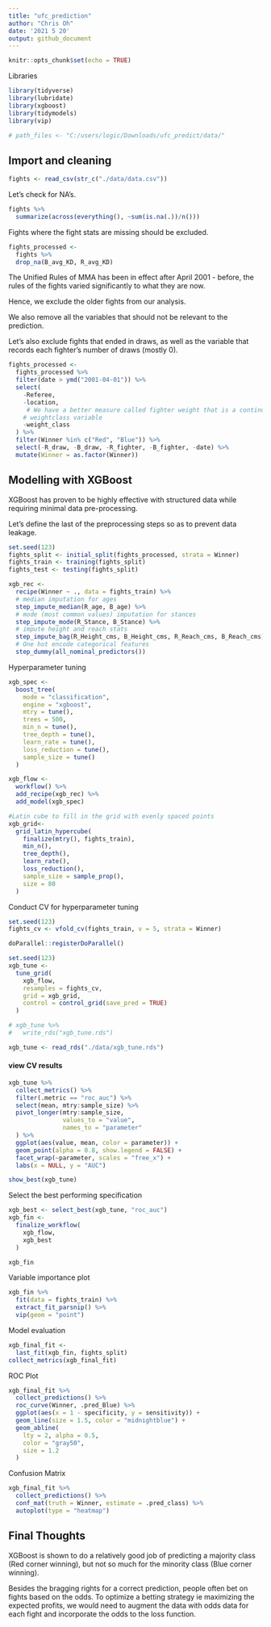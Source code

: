 ```yaml
---
title: "ufc_prediction"
author: "Chris Oh"
date: '2021 5 20'
output: github_document
---
```


```r
knitr::opts_chunk$set(echo = TRUE)
```

Libraries

```r
library(tidyverse)
library(lubridate)
library(xgboost)
library(tidymodels)
library(vip)
```

```r
# path_files <- "C:/users/logic/Downloads/ufc_predict/data/"
```

## Import and cleaning

```r
fights <- read_csv(str_c("./data/data.csv"))
```

Let's check for NA's.

```r
fights %>% 
  summarize(across(everything(), ~sum(is.na(.))/n()))
```

Fights where the fight stats are missing should be excluded.

```r
fights_processed <-
  fights %>% 
  drop_na(B_avg_KD, R_avg_KD)

```

The Unified Rules of MMA has been in effect after April 2001 - before, the rules of the fights
varied significantly to what they are now.

Hence, we exclude the older fights from our analysis.

We also remove all the variables that should not be relevant to the prediction.

Let's also exclude fights that ended in draws, as well as the variable that 
records each fighter's number of draws (mostly 0).

```r
fights_processed <-
  fights_processed %>% 
  filter(date > ymd("2001-04-01")) %>% 
  select(
    -Referee,
    -location,
     # We have a better measure called fighter weight that is a continuous version
    # weightclass variable
    -weight_class
  ) %>% 
  filter(Winner %in% c("Red", "Blue")) %>% 
  select(-R_draw, -B_draw, -R_fighter, -B_fighter, -date) %>% 
  mutate(Winner = as.factor(Winner))
```


## Modelling with XGBoost

XGBoost has proven to be highly effective with structured data while requiring
minimal data pre-processing.

Let's define the last of the preprocessing steps so as to prevent data leakage.

```r
set.seed(123)
fights_split <- initial_split(fights_processed, strata = Winner)
fights_train <- training(fights_split)
fights_test <- testing(fights_split)

xgb_rec <- 
  recipe(Winner ~ ., data = fights_train) %>%
  # median imputation for ages
  step_impute_median(R_age, B_age) %>%
  # mode (most common values) imputation for stances
  step_impute_mode(R_Stance, B_Stance) %>% 
  # impute height and reach stats
  step_impute_bag(R_Height_cms, B_Height_cms, R_Reach_cms, B_Reach_cms) %>% 
  # One hot encode categorical features
  step_dummy(all_nominal_predictors())
```

Hyperparameter tuning

```r
xgb_spec <-
  boost_tree(
    mode = "classification",
    engine = "xgboost",
    mtry = tune(),
    trees = 500,
    min_n = tune(),
    tree_depth = tune(),
    learn_rate = tune(),
    loss_reduction = tune(),
    sample_size = tune()
  )

xgb_flow <-
  workflow() %>% 
  add_recipe(xgb_rec) %>% 
  add_model(xgb_spec)

#Latin cube to fill in the grid with evenly spaced points
xgb_grid<-
  grid_latin_hypercube(
    finalize(mtry(), fights_train),
    min_n(),
    tree_depth(),
    learn_rate(),
    loss_reduction(),
    sample_size = sample_prop(),
    size = 80
  )
```

Conduct CV for hyperparameter tuning

```r
set.seed(123)
fights_cv <- vfold_cv(fights_train, v = 5, strata = Winner)
```


```r
doParallel::registerDoParallel()

set.seed(123)
xgb_tune <-
  tune_grid(
    xgb_flow,
    resamples = fights_cv,
    grid = xgb_grid,
    control = control_grid(save_pred = TRUE)
  )
```


```r
# xgb_tune %>%
#   write_rds("xgb_tune.rds")

xgb_tune <- read_rds("./data/xgb_tune.rds")
```

#### view CV results

```r
xgb_tune %>% 
  collect_metrics() %>% 
  filter(.metric == "roc_auc") %>%
  select(mean, mtry:sample_size) %>%
  pivot_longer(mtry:sample_size,
               values_to = "value",
               names_to = "parameter"
  ) %>%
  ggplot(aes(value, mean, color = parameter)) +
  geom_point(alpha = 0.8, show.legend = FALSE) +
  facet_wrap(~parameter, scales = "free_x") +
  labs(x = NULL, y = "AUC")
```


```r
show_best(xgb_tune)
```

Select the best performing specification

```r
xgb_best <- select_best(xgb_tune, "roc_auc")
xgb_fin <- 
  finalize_workflow(
    xgb_flow,
    xgb_best
  )

xgb_fin
```

Variable importance plot

```r
xgb_fin %>%
  fit(data = fights_train) %>%
  extract_fit_parsnip() %>%
  vip(geom = "point")
```

Model evaluation

```r
xgb_final_fit <-
  last_fit(xgb_fin, fights_split)
collect_metrics(xgb_final_fit)
```

ROC Plot

```r
xgb_final_fit %>%
  collect_predictions() %>%
  roc_curve(Winner, .pred_Blue) %>%
  ggplot(aes(x = 1 - specificity, y = sensitivity)) +
  geom_line(size = 1.5, color = "midnightblue") +
  geom_abline(
    lty = 2, alpha = 0.5,
    color = "gray50",
    size = 1.2
  )
```

Confusion Matrix

```r
xgb_final_fit %>% 
  collect_predictions() %>% 
  conf_mat(truth = Winner, estimate = .pred_class) %>% 
  autoplot(type = "heatmap")
```

## Final Thoughts

XGBoost is shown to do a relatively good job of predicting a majority class (Red corner winning),
but not so much for the minority class (Blue corner winning).

Besides the bragging rights for a correct prediction, people often bet on fights
based on the odds. To optimize a betting strategy ie maximizing the expected profits,
we would need to augment the data with odds data for each fight and incorporate
the odds to the loss function.
